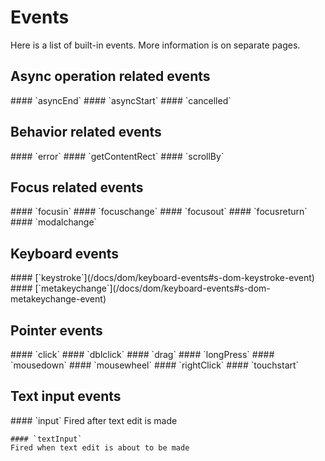 <Module name="zeta-dom/dom" />

# Events

Here is a list of built-in events. More information is on separate pages.

## Async operation related events

<dl>
    #### `asyncEnd`
    #### `asyncStart`
    #### `cancelled`
</dl>

## Behavior related events

<dl>
    #### `error`
    #### `getContentRect`
    #### `scrollBy`
</dl>

## Focus related events

<dl>
    #### `focusin`
    #### `focuschange`
    #### `focusout`
    #### `focusreturn`
    #### `modalchange`
</dl>

## Keyboard events

<dl>
    #### [`keystroke`](/docs/dom/keyboard-events#s-dom-keystroke-event)
    #### [`metakeychange`](/docs/dom/keyboard-events#s-dom-metakeychange-event)
</dl>

## Pointer events

<dl>
    #### `click`
    #### `dblclick`
    #### `drag`
    #### `longPress`
    #### `mousedown`
    #### `mousewheel`
    #### `rightClick`
    #### `touchstart`
</dl>

## Text input events

<dl>
    #### `input`
    Fired after text edit is made

    #### `textInput`
    Fired when text edit is about to be made
</dl>

